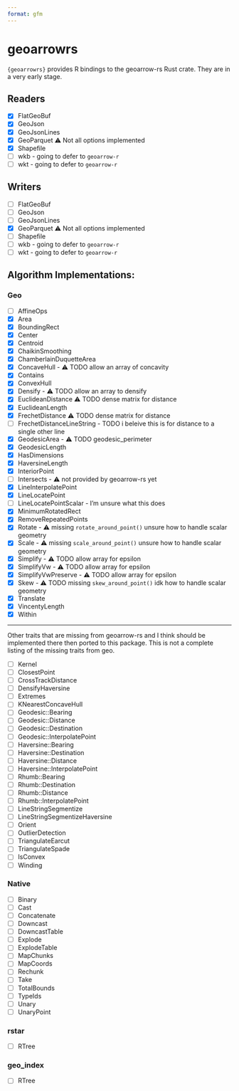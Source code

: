 ```yaml
---
format: gfm
---
```


# geoarrowrs

`{geoarrowrs}` provides R bindings to the geoarrow-rs Rust crate. They are in a very early stage. 


## Readers

- [x] FlatGeoBuf
- [x] GeoJson
- [x] GeoJsonLines
- [x] GeoParquet ⚠️ Not all options implemented
- [x] Shapefile
- [ ] wkb - going to defer to `geoarrow-r`
- [ ] wkt - going to defer to `geoarrow-r`

## Writers 

- [ ] FlatGeoBuf
- [ ] GeoJson
- [ ] GeoJsonLines
- [x] GeoParquet ⚠️ Not all options implemented
- [ ] Shapefile
- [ ] wkb - going to defer to `geoarrow-r`
- [ ] wkt - going to defer to `geoarrow-r`

## Algorithm Implementations: 

### Geo

- [ ] AffineOps
- [x] Area
- [x] BoundingRect
- [x] Center
- [x] Centroid
- [x] ChaikinSmoothing
- [x] ChamberlainDuquetteArea
- [x] ConcaveHull - ⚠️ TODO allow an array of concavity 
- [x] Contains
- [x] ConvexHull
- [x] Densify - ⚠️ TODO allow an array to densify
- [x] EuclideanDistance ⚠️ TODO dense matrix for distance
- [x] EuclideanLength
- [x] FrechetDistance ⚠️ TODO dense matrix for distance
- [ ] FrechetDistanceLineString - TODO i beleive this is for distance to a single other line
- [x] GeodesicArea - ⚠️ TODO geodesic_perimeter
- [x] GeodesicLength
- [x] HasDimensions
- [x] HaversineLength
- [x] InteriorPoint
- [ ] Intersects - ⚠️ not provided by geoarrow-rs yet
- [x] LineInterpolatePoint
- [x] LineLocatePoint
- [ ] LineLocatePointScalar - I'm unsure what this does
- [x] MinimumRotatedRect
- [x] RemoveRepeatedPoints
- [x] Rotate - ⚠️ missing `rotate_around_point()` unsure how to handle scalar geometry
- [x] Scale - ⚠️ missing `scale_around_point()` unsure how to handle scalar geometry
- [x] Simplify - ⚠️ TODO allow array for epsilon
- [x] SimplifyVw - ⚠️ TODO allow array for epsilon
- [x] SimplifyVwPreserve - ⚠️ TODO allow array for epsilon
- [x] Skew - ⚠️ TODO missing `skew_around_point()` idk how to handle scalar geometry
- [x] Translate
- [x] VincentyLength
- [x] Within

---- 

Other traits that are missing from geoarrow-rs and I think should be implemented there then ported to this package. This is not a complete listing of the missing traits from geo.

- [ ] Kernel
- [ ] ClosestPoint
- [ ] CrossTrackDistance
- [ ] DensifyHaversine
- [ ] Extremes
- [ ] KNearestConcaveHull
- [ ] Geodesic::Bearing
- [ ] Geodesic::Distance
- [ ] Geodesic::Destination
- [ ] Geodesic::InterpolatePoint
- [ ] Haversine::Bearing
- [ ] Haversine::Destination
- [ ] Haversine::Distance
- [ ] Haversine::InterpolatePoint
- [ ] Rhumb::Bearing
- [ ] Rhumb::Destination
- [ ] Rhumb::Distance
- [ ] Rhumb::InterpolatePoint
- [ ] LineStringSegmentize
- [ ] LineStringSegmentizeHaversine
- [ ] Orient
- [ ] OutlierDetection
- [ ] TriangulateEarcut
- [ ] TriangulateSpade
- [ ] IsConvex
- [ ] Winding


### Native 

- [ ] Binary
- [ ] Cast
- [ ] Concatenate
- [ ] Downcast
- [ ] DowncastTable
- [ ] Explode
- [ ] ExplodeTable
- [ ] MapChunks
- [ ] MapCoords
- [ ] Rechunk
- [ ] Take
- [ ] TotalBounds
- [ ] TypeIds
- [ ] Unary
- [ ] UnaryPoint

### rstar

- [ ] RTree

### geo_index

- [ ] RTree